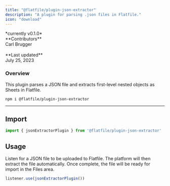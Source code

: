 ```yaml
---
title: "@flatfile/plugin-json-extractor"
description: "A plugin for parsing .json files in Flatfile."
icon: "download"
---
```


<CardGroup cols={1}>
    <Card title="@flatfile/plugin-json-extractor" href="https://github.com/FlatFilers/flatfile-plugins/tree/main/plugins/psv-extractor" icon="github" >
    *currently v0.1.0*
    <br/>
    **Contributors**<br/>
    Carl Brugger<br/>
    <br/>
    **Last updated**<br/>
    July 25, 2023
    </Card>
</CardGroup>


### Overview

This plugin parses a JSON file and extracts first-level nested objects as Sheets in Flatfile.


```SSH Install
npm i @flatfile/plugin-json-extractor
```


---

## Import

```js
import { jsonExtractorPlugin } from '@flatfile/plugin-json-extractor'
```

## Usage

Listen for a JSON file to be uploaded to Flatfile. The platform will then extract the file automatically. Once complete, the file will be ready for import in the Files area.

```js
listener.use(jsonExtractorPlugin())
```

